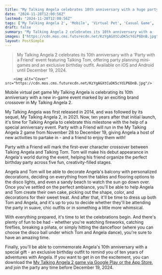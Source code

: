 ```yaml
---
title: "My Talking Angela celebrates 10th anniversary with a huge party event and a unique crossover"
date: "2024-11-28T12:00:56Z"
lastmod: "2024-11-28T12:00:56Z"
tags: ['My Talking Angela 2', 'Mobile', 'Virtual Pet', 'Casual Game', 'Android', 'iOS', 'Crossover', 'Talking Tom']
draft: false
summary: "My Talking Angela 2 celebrates its 10th anniversary with a  'Party with a Friend' event featuring Talking Tom, offering  party planning mini-games and an exclusive birthday outfit.  Available on iOS and Android until December 19, 2024."
images: ["https://cdn.mos.cms.futurecdn.net/KzYgAGXtCuDK5cYdiP6DnB.jpg"]
layout: PostSimple
---
```

> My Talking Angela 2 celebrates its 10th anniversary with a  'Party with a Friend' event featuring Talking Tom, offering  party planning mini-games and an exclusive birthday outfit.  Available on iOS and Android until December 19, 2024.


        <img alt="Cover" src="https://cdn.mos.cms.futurecdn.net/KzYgAGXtCuDK5cYdiP6DnB.jpg"/>
        
Mobile virtual pet game My Talking Angela is celebrating its 10th anniversary with a new in-game event marked by an exciting brand crossover in My Talking Angela 2.

My Talking Angela was first released in 2014, and was followed by its sequel, My Talking Angela 2, in 2021. Now, ten years after that initial launch, it's time for Talking Angela to celebrate this milestone with the help of a special anniversary event. Party with a Friend will run in the My Talking Angela 2 game from November 28 to December 19, giving Angela a host of new activities to partake in - and a friend to enjoy them with!

Party with a Friend will mark the first-ever character crossover between Talking Angela and Talking Tom. Tom will make his debut appearance in Angela's world during the event, helping his friend organize the perfect birthday party across five fun, creativity-filled stages. 

Angela and Tom will be able to decorate Angela's balcony with personalized decorations, deciding on everything from the tables and flooring options to the disco lights, and even a sandy beach to watch the sun go down over. Once you've settled on the perfect ambiance, you'll be able to help Angela and Tom create their own cake, picking out the shape, color, and decorations for their sweet treat. And after that, it'll be time to dress up both Tom and Angela, and it's up to you to decide whether they'll be attending the party in suave, chic outfits or in something a little more whimsical.



With everything prepared, it's time to let the celebrations begin. And there's plenty of fun to be had - whether you're watching fireworks, catching fireflies, breaking a piñata, or simply hitting the dancefloor (where you can choose the disco ball under which Tom and Angela dance), you're sure to have an amazing time. 

Finally, you'll be able to commemorate Angela's 10th anniversary with a special gift - an exclusive birthday outfit to remind you of ten years of adventures with Angela. If you want to get in on the excitement, you can download the [My Talking Angela 2 game via Google Play or the App Store](https://talkingtomandfriends.com/apps/my-talking-angela-2?utm_source=pr&utm_medium=general&utm_campaign=mkt_10ymta2_mta2_pr_general), and join the party any time before December 19, 2024.


        